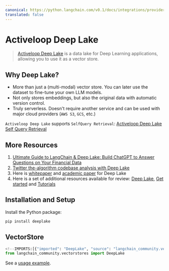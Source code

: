 ```yaml
---
canonical: https://python.langchain.com/v0.1/docs/integrations/providers/activeloop_deeplake
translated: false
---
```


# Activeloop Deep Lake

>[Activeloop Deep Lake](https://docs.activeloop.ai/) is a data lake for Deep Learning applications, allowing you to use it
> as a vector store.

## Why Deep Lake?

- More than just a (multi-modal) vector store. You can later use the dataset to fine-tune your own LLM models.
- Not only stores embeddings, but also the original data with automatic version control.
- Truly serverless. Doesn't require another service and can be used with major cloud providers (`AWS S3`, `GCS`, etc.)

`Activeloop Deep Lake` supports `SelfQuery Retrieval`:
[Activeloop Deep Lake Self Query Retrieval](/docs/integrations/retrievers/self_query/activeloop_deeplake_self_query)

## More Resources

1. [Ultimate Guide to LangChain & Deep Lake: Build ChatGPT to Answer Questions on Your Financial Data](https://www.activeloop.ai/resources/ultimate-guide-to-lang-chain-deep-lake-build-chat-gpt-to-answer-questions-on-your-financial-data/)
2. [Twitter the-algorithm codebase analysis with Deep Lake](https://github.com/langchain-ai/langchain/blob/master/cookbook/twitter-the-algorithm-analysis-deeplake.ipynb)
3. Here is [whitepaper](https://www.deeplake.ai/whitepaper) and [academic paper](https://arxiv.org/pdf/2209.10785.pdf) for Deep Lake
4. Here is a set of additional resources available for review: [Deep Lake](https://github.com/activeloopai/deeplake), [Get started](https://docs.activeloop.ai/getting-started) and [Tutorials](https://docs.activeloop.ai/hub-tutorials)

## Installation and Setup

Install the Python package:

```bash
pip install deeplake
```

## VectorStore

```python
<!--IMPORTS:[{"imported": "DeepLake", "source": "langchain_community.vectorstores", "docs": "https://api.python.langchain.com/en/latest/vectorstores/langchain_community.vectorstores.deeplake.DeepLake.html", "title": "Activeloop Deep Lake"}]-->
from langchain_community.vectorstores import DeepLake
```

See a [usage example](/docs/integrations/vectorstores/activeloop_deeplake).